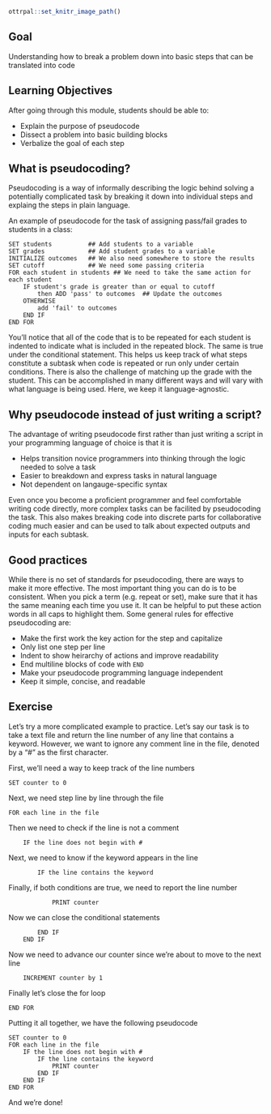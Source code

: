 ```r
ottrpal::set_knitr_image_path()
```

## Goal

Understanding how to break a problem down into basic steps that can be translated into code

## Learning Objectives

After going through this module, students should be able to:

* Explain the purpose of pseudocode
* Dissect a problem into basic building blocks
* Verbalize the goal of each step

## What is pseudocoding?

Pseudocoding is a way of informally describing the logic behind solving a potentially complicated task by breaking it down into individual steps and explaing the steps in plain language.

An example of pseudocode for the task of assigning pass/fail grades to students in a class:

```
SET students          ## Add students to a variable
SET grades            ## Add student grades to a variable
INITIALIZE outcomes   ## We also need somewhere to store the results
SET cutoff            ## We need some passing criteria
FOR each student in students ## We need to take the same action for each student
    IF student's grade is greater than or equal to cutoff
        then ADD 'pass' to outcomes  ## Update the outcomes
    OTHERWISE
        add 'fail' to outcomes
    END IF
END FOR
```

You'll notice that all of the code that is to be repeated for each student is indented to indicate what is included in the repeated block. The same is true under the conditional statement. This helps us keep track of what steps constitute a subtask when code is repeated or run only under certain conditions. There is also the challenge of matching up the grade with the student. This can be accomplished in many different ways and will vary with what language is being used. Here, we keep it language-agnostic.

## Why pseudocode instead of just writing a script?

The advantage of writing pseudocode first rather than just writing a script in your programming language of choice is that it is

* Helps transition novice programmers into thinking through the logic needed to solve a task
* Easier to breakdown and express tasks in natural language
* Not dependent on langauge-specific syntax

Even once you become a proficient programmer and feel comfortable writing code directly, more complex tasks can be facilited by pseudocoding the task. This also makes breaking code into discrete parts for collaborative coding much easier and can be used to talk about expected outputs and inputs for each subtask.

## Good practices

While there is no set of standards for pseudocoding, there are ways to make it more effective. The most important thing you can do is to be consistent. When you pick a term (e.g. repeat or set), make sure that it has the same meaning each time you use it. It can be helpful to put these action words in all caps to highlight them. Some general rules for effective pseudocoding are:

* Make the first work the key action for the step and capitalize
* Only list one step per line
* Indent to show heirarchy of actions and improve readability
* End multiline blocks of code with `END`
* Make your pseudocode programming language independent
* Keep it simple, concise, and readable

## Exercise

Let's try a more complicated example to practice. Let's say our task is to take a text file and return the line number of any line that contains a keyword. However, we want to ignore any comment line in the file, denoted by a "#" as the first character.

First, we'll need a way to keep track of the line numbers

```
SET counter to 0
```

Next, we need step line by line through the file

```
FOR each line in the file
```

Then we need to check if the line is not a comment

```
    IF the line does not begin with #
```

Next, we need to know if the keyword appears in the line

```
        IF the line contains the keyword
```

Finally, if both conditions are true, we need to report the line number

```
            PRINT counter
```

Now we can close the conditional statements

```
        END IF
    END IF
```

Now we need to advance our counter since we're about to move to the next line

```
    INCREMENT counter by 1
```

Finally let's close the for loop

```
END FOR
```

Putting it all together, we have the following pseudocode

```
SET counter to 0
FOR each line in the file
    IF the line does not begin with #
        IF the line contains the keyword
            PRINT counter
        END IF
    END IF
END FOR
```

And we're done!